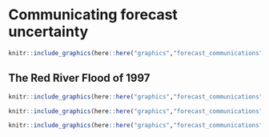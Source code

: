 # Communicating forecast uncertainty

```r
knitr::include_graphics(here::here("graphics","forecast_communications","nas-completing_the_forecast-cover_image.jpg"))
```

## The Red River Flood of 1997



```r
knitr::include_graphics(here::here("graphics","forecast_communications","Headline_from_The_Forum_newspaper_April_24_1997.png"))
```

```r
knitr::include_graphics(here::here("graphics","forecast_communications","Deterministic_forecasts_issued_by_NWS_prior_to_the_Red_River_flood_of_1997.png"))
```

```r
knitr::include_graphics(here::here("graphics","forecast_communications","Probabilistic_river_stage_forecast_from_AHPS-SOURCE_NWS.png"))
```

